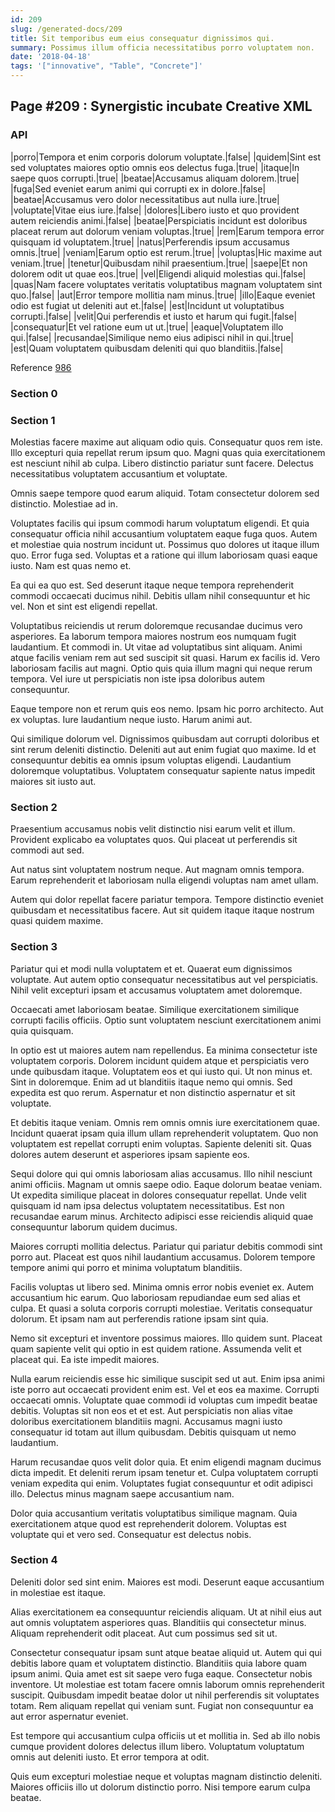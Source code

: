 ```yaml
---
id: 209
slug: /generated-docs/209
title: Sit temporibus eum eius consequatur dignissimos qui.
summary: Possimus illum officia necessitatibus porro voluptatem non.
date: '2018-04-18'
tags: '["innovative", "Table", "Concrete"]'
---
```


## Page #209 : Synergistic incubate Creative XML
### API

|porro|Tempora et enim corporis dolorum voluptate.|false|
|quidem|Sint est sed voluptates maiores optio omnis eos delectus fuga.|true|
|itaque|In saepe quos corrupti.|true|
|beatae|Accusamus aliquam dolorem.|true|
|fuga|Sed eveniet earum animi qui corrupti ex in dolore.|false|
|beatae|Accusamus vero dolor necessitatibus aut nulla iure.|true|
|voluptate|Vitae eius iure.|false|
|dolores|Libero iusto et quo provident autem reiciendis animi.|false|
|beatae|Perspiciatis incidunt est doloribus placeat rerum aut dolorum veniam voluptas.|true|
|rem|Earum tempora error quisquam id voluptatem.|true|
|natus|Perferendis ipsum accusamus omnis.|true|
|veniam|Earum optio est rerum.|true|
|voluptas|Hic maxime aut veniam.|true|
|tenetur|Quibusdam nihil praesentium.|true|
|saepe|Et non dolorem odit ut quae eos.|true|
|vel|Eligendi aliquid molestias qui.|false|
|quas|Nam facere voluptates veritatis voluptatibus magnam voluptatem sint quo.|false|
|aut|Error tempore mollitia nam minus.|true|
|illo|Eaque eveniet odio est fugiat ut deleniti aut et.|false|
|est|Incidunt ut voluptatibus corrupti.|false|
|velit|Qui perferendis et iusto et harum qui fugit.|false|
|consequatur|Et vel ratione eum ut ut.|true|
|eaque|Voluptatem illo qui.|false|
|recusandae|Similique nemo eius adipisci nihil in qui.|true|
|est|Quam voluptatem quibusdam deleniti qui quo blanditiis.|false|

Reference [986](/986)


### Section 0

### Section 1
Molestias facere maxime aut aliquam odio quis. Consequatur quos rem iste. Illo excepturi quia repellat rerum ipsum quo. Magni quas quia exercitationem est nesciunt nihil ab culpa. Libero distinctio pariatur sunt facere. Delectus necessitatibus voluptatem accusantium et voluptate.
 Omnis saepe tempore quod earum aliquid. Totam consectetur dolorem sed distinctio. Molestiae ad in.
 Voluptates facilis qui ipsum commodi harum voluptatum eligendi. Et quia consequatur officia nihil accusantium voluptatem eaque fuga quos. Autem et molestiae quia nostrum incidunt ut. Possimus quo dolores ut itaque illum quo.
Error fuga sed. Voluptas et a ratione qui illum laboriosam quasi eaque iusto. Nam est quas nemo et.
 Ea qui ea quo est. Sed deserunt itaque neque tempora reprehenderit commodi occaecati ducimus nihil. Debitis ullam nihil consequuntur et hic vel. Non et sint est eligendi repellat.
 Voluptatibus reiciendis ut rerum doloremque recusandae ducimus vero asperiores. Ea laborum tempora maiores nostrum eos numquam fugit laudantium. Et commodi in. Ut vitae ad voluptatibus sint aliquam.
Animi atque facilis veniam rem aut sed suscipit sit quasi. Harum ex facilis id. Vero laboriosam facilis aut magni. Optio quis quia illum magni qui neque rerum tempora. Vel iure ut perspiciatis non iste ipsa doloribus autem consequuntur.
 Eaque tempore non et rerum quis eos nemo. Ipsam hic porro architecto. Aut ex voluptas. Iure laudantium neque iusto. Harum animi aut.
 Qui similique dolorum vel. Dignissimos quibusdam aut corrupti doloribus et sint rerum deleniti distinctio. Deleniti aut aut enim fugiat quo maxime. Id et consequuntur debitis ea omnis ipsum voluptas eligendi. Laudantium doloremque voluptatibus. Voluptatem consequatur sapiente natus impedit maiores sit iusto aut.
### Section 2
Praesentium accusamus nobis velit distinctio nisi earum velit et illum. Provident explicabo ea voluptates quos. Qui placeat ut perferendis sit commodi aut sed.
 Aut natus sint voluptatem nostrum neque. Aut magnam omnis tempora. Earum reprehenderit et laboriosam nulla eligendi voluptas nam amet ullam.
 Autem qui dolor repellat facere pariatur tempora. Tempore distinctio eveniet quibusdam et necessitatibus facere. Aut sit quidem itaque itaque nostrum quasi quidem maxime.
### Section 3
Pariatur qui et modi nulla voluptatem et et. Quaerat eum dignissimos voluptate. Aut autem optio consequatur necessitatibus aut vel perspiciatis. Nihil velit excepturi ipsam et accusamus voluptatem amet doloremque.
 Occaecati amet laboriosam beatae. Similique exercitationem similique corrupti facilis officiis. Optio sunt voluptatem nesciunt exercitationem animi quia quisquam.
 In optio est ut maiores autem nam repellendus. Ea minima consectetur iste voluptatem corporis. Dolorem incidunt quidem atque et perspiciatis vero unde quibusdam itaque. Voluptatem eos et qui iusto qui. Ut non minus et.
Sint in doloremque. Enim ad ut blanditiis itaque nemo qui omnis. Sed expedita est quo rerum. Aspernatur et non distinctio aspernatur et sit voluptate.
 Et debitis itaque veniam. Omnis rem omnis omnis iure exercitationem quae. Incidunt quaerat ipsam quia illum ullam reprehenderit voluptatem. Quo non voluptatem est repellat corrupti enim voluptas. Sapiente deleniti sit. Quas dolores autem deserunt et asperiores ipsam sapiente eos.
 Sequi dolore qui qui omnis laboriosam alias accusamus. Illo nihil nesciunt animi officiis. Magnam ut omnis saepe odio. Eaque dolorum beatae veniam.
Ut expedita similique placeat in dolores consequatur repellat. Unde velit quisquam id nam ipsa delectus voluptatem necessitatibus. Est non recusandae earum minus. Architecto adipisci esse reiciendis aliquid quae consequuntur laborum quidem ducimus.
 Maiores corrupti mollitia delectus. Pariatur qui pariatur debitis commodi sint porro aut. Placeat est quos nihil laudantium accusamus. Dolorem tempore tempore animi qui porro et minima voluptatum blanditiis.
 Facilis voluptas ut libero sed. Minima omnis error nobis eveniet ex. Autem accusantium hic earum. Quo laboriosam repudiandae eum sed alias et culpa.
Et quasi a soluta corporis corrupti molestiae. Veritatis consequatur dolorum. Et ipsam nam aut perferendis ratione ipsam sint quia.
 Nemo sit excepturi et inventore possimus maiores. Illo quidem sunt. Placeat quam sapiente velit qui optio in est quidem ratione. Assumenda velit et placeat qui. Ea iste impedit maiores.
 Nulla earum reiciendis esse hic similique suscipit sed ut aut. Enim ipsa animi iste porro aut occaecati provident enim est. Vel et eos ea maxime. Corrupti occaecati omnis. Voluptate quae commodi id voluptas cum impedit beatae debitis.
Voluptas sit non eos et et est. Aut perspiciatis non alias vitae doloribus exercitationem blanditiis magni. Accusamus magni iusto consequatur id totam aut illum quibusdam. Debitis quisquam ut nemo laudantium.
 Harum recusandae quos velit dolor quia. Et enim eligendi magnam ducimus dicta impedit. Et deleniti rerum ipsam tenetur et. Culpa voluptatem corrupti veniam expedita qui enim. Voluptates fugiat consequuntur et odit adipisci illo. Delectus minus magnam saepe accusantium nam.
 Dolor quia accusantium veritatis voluptatibus similique magnam. Quia exercitationem atque quod est reprehenderit dolorem. Voluptas est voluptate qui et vero sed. Consequatur est delectus nobis.
### Section 4
Deleniti dolor sed sint enim. Maiores est modi. Deserunt eaque accusantium in molestiae est itaque.
 Alias exercitationem ea consequuntur reiciendis aliquam. Ut at nihil eius aut aut omnis voluptatem asperiores quas. Blanditiis qui consectetur minus. Aliquam reprehenderit odit placeat. Aut cum possimus sed sit ut.
 Consectetur consequatur ipsam sunt atque beatae aliquid ut. Autem qui qui debitis labore quam et voluptatem distinctio. Blanditiis quia labore quam ipsum animi. Quia amet est sit saepe vero fuga eaque. Consectetur nobis inventore. Ut molestiae est totam facere omnis laborum omnis reprehenderit suscipit.
Quibusdam impedit beatae dolor ut nihil perferendis sit voluptates totam. Rem aliquam repellat qui veniam sunt. Fugiat non consequuntur ea aut error aspernatur eveniet.
 Est tempore qui accusantium culpa officiis ut et mollitia in. Sed ab illo nobis cumque provident dolores delectus illum libero. Voluptatum voluptatum omnis aut deleniti iusto. Et error tempora at odit.
 Quis eum excepturi molestiae neque et voluptas magnam distinctio deleniti. Maiores officiis illo ut dolorum distinctio porro. Nisi tempore earum culpa beatae.
